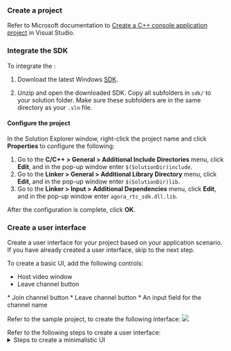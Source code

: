 <PlatformWrapper platform="windows">

### Create a project

Refer to Microsoft documentation to [Create a C++ console application project](https://learn.microsoft.com/en-us/cpp/build/vscpp-step-1-create) in Visual Studio.

### Integrate the SDK

To integrate the <Vg k="COMPANY" /> <Vpd k="SDK"/>:

1. Download the latest Windows [SDK](/sdks).

1. Unzip and open the downloaded SDK. Copy all subfolders in `sdk/` to your solution folder. Make sure these subfolders are in the same directory as your `.sln` file.

#### Configure the project

In the Solution Explorer window, right-click the project name and click **Properties** to configure the following:

1. Go to the **C/C++ > General > Additional Include Directories** menu, click **Edit**, and in the pop-up window enter `$(SolutionDir)include`.
1. Go to the **Linker > General > Additional Library Directory** menu, click **Edit**, and in the pop-up window enter `$(SolutionDir)lib`.
1. Go to the **Linker > Input > Additional Dependencies** menu, click **Edit**, and in the pop-up window enter `agora_rtc_sdk.dll.lib`.

After the configuration is complete, click **OK**.

### Create a user interface

Create a user interface for your project based on your application scenario. If you have already created a user interface, skip to the next step.

To create a basic UI, add the following controls:
<ProductWrapper notAllowed="voice-calling">
* Host video window
* Leave channel button
</ProductWrapper>
<ProductWrapper product="voice-calling">
* Join channel button
* Leave channel button
* An input field for the channel name
</ProductWrapper>

Refer to the sample project, to create the following interface:
<ProductWrapper notAllowed="voice-calling">
![](/images/video-sdk/video-call-ui-cpp.png)
</ProductWrapper>

<ProductWrapper product="voice-calling">
Refer to the following steps to create a user interface:
<details>
<summary>Steps to create a minimalistic UI</summary>
1. In the right menu bar, switch the project to resource view, then open the `.Dialog` file. Your interface appears as follows.
    ![](/images/video-sdk/dialog-box-ui-windows.png)

1. Add an input box for the channel name:

    1. Go to **View** > **Toolbox** and select **Add Static Text** control.
    1. Change the description text to `Channel name` in the properties.
    1. Add an **Edit Control** as an input box.
    1. In **Properties** > **Miscellaneous**, set the control's ID to `IDC_EDIT_CHANNEL`.

1. Add join and leave channel buttons:

    1. In **View** > **Toolbox**, add two `Button` controls.
    1. In **Properties** > **Miscellaneous**, set the IDs of the controls to `ID_BTN_JOIN` and `ID_BTN_LEAVE`.
    1. Set the description text to `Join` and `Leave` respectively.

    Your interface looks similar to the following:
    ![](/images/video-sdk/voice-calling-ui-windows.png)
</details>
</ProductWrapper>
</PlatformWrapper>